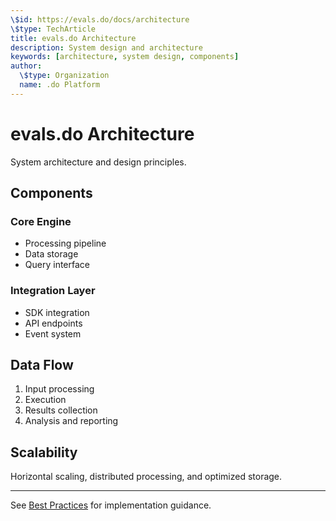 ```yaml
---
\$id: https://evals.do/docs/architecture
\$type: TechArticle
title: evals.do Architecture
description: System design and architecture
keywords: [architecture, system design, components]
author:
  \$type: Organization
  name: .do Platform
---
```


# evals.do Architecture

System architecture and design principles.

## Components

### Core Engine

- Processing pipeline
- Data storage
- Query interface

### Integration Layer

- SDK integration
- API endpoints
- Event system

## Data Flow

1. Input processing
2. Execution
3. Results collection
4. Analysis and reporting

## Scalability

Horizontal scaling, distributed processing, and optimized storage.

---

See [Best Practices](./best-practices.mdx) for implementation guidance.
